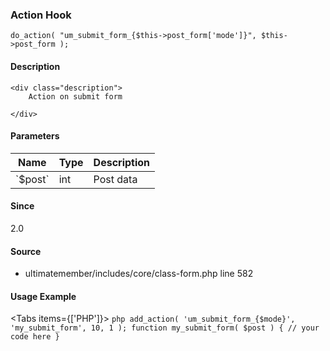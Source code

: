 
<UMBreadCrumb type="action"/>

### Action Hook    
    
```
do_action( "um_submit_form_{$this->post_form['mode']}", $this->post_form );
```

#### Description
    <div class="description">
        Action on submit form
 
    </div>

#### Parameters
            
<table className="table-auto mt-2 border dark:border-gray-500 p-5 text-sm text-left">
<thead>
<tr>
<th  className="px-3">Name</th>
<th  className="px-3">Type</th>
<th  className="px-3">Description</th>
</tr>
</thead>
<tbody>
               <tr >
               <td className="px-3 py-2">`$post`</td>
               <td className="px-3 py-2">int</td>
               <td className="px-3 py-2 text-sm">Post data</td>
               </tr>
</tbody>
</table>

#### Since
<div class="description">
2.0
</div>

#### Source
  - <Link href="https://github.com/ultimatemember/ultimatemember/tree/2.5.0/includes/core/class-form.php#L582">ultimatemember/includes/core/class-form.php</Link> <Link href="https://github.com/ultimatemember/ultimatemember/tree/2.5.0/includes/core/class-form.php#L582">line 582</Link>



#### Usage Example

<Tabs items={['PHP']}>
    <Tab>
    ```php
    add_action( 'um_submit_form_{$mode}', 'my_submit_form', 10, 1 );
 function my_submit_form( $post ) {
     // your code here
 }
    ```
    </Tab>
</Tabs>